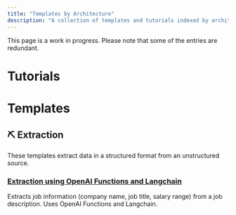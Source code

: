```yaml
---
title: "Templates by Architecture"
description: "A collection of templates and tutorials indexed by architecture."
---
```

<Note> This page is a work in progress. Please note that some of the entries are redundant. </Note>

# Tutorials

# Templates
## ⛏️ Extraction

These templates extract data in a structured format from an unstructured source.

### [Extraction using OpenAI Functions and Langchain](/cookbook/extract_job_information)
Extracts job information (company name, job title, salary range) from a job description. Uses OpenAI Functions and Langchain.
